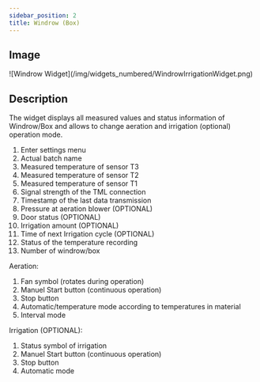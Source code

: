```yaml
---
sidebar_position: 2
title: Windrow (Box)
---
```


## Image

<div class="imgSized1">
  ![Windrow Widget](/img/widgets_numbered/WindrowIrrigationWidget.png)
</div>

## Description

The widget displays all measured values and status information of Windrow/Box and allows to change aeration and irrigation (optional) operation mode.

<ol class="liGreenNumbers">
  <li>Enter settings menu </li>
  <li>Actual batch name </li>
  <li>Measured temperature of sensor T3 </li>
  <li>Measured temperature of sensor T2 </li>
  <li>Measured temperature of sensor T1 </li>
  <li>Signal strength of the TML connection </li>
  <li>Timestamp of the last data transmission </li>
  <li>Pressure at aeration blower (OPTIONAL) </li>
  <li>Door status (OPTIONAL) </li>
  <li>Irrigation amount (OPTIONAL) </li>
  <li>Time of next Irrigation cycle (OPTIONAL) </li>
  <li>Status of the temperature recording </li>
  <li>Number of windrow/box </li>
</ol>

Aeration:

<div class="A">
  <ol class="">
    <li>Fan symbol (rotates during operation)</li>
    <li>Manuel Start button (continuous operation)</li>
    <li>Stop button</li>
    <li>Automatic/temperature mode according to temperatures in material </li>
    <li>Interval mode</li>
  </ol>
</div>

Irrigation (OPTIONAL):

<div class="B">
  <ol class="">
    <li>Status symbol of irrigation </li>
    <li>Manuel Start button (continuous operation) </li>
    <li>Stop button </li>
    <li>Automatic mode </li>
  </ol>
</div>
